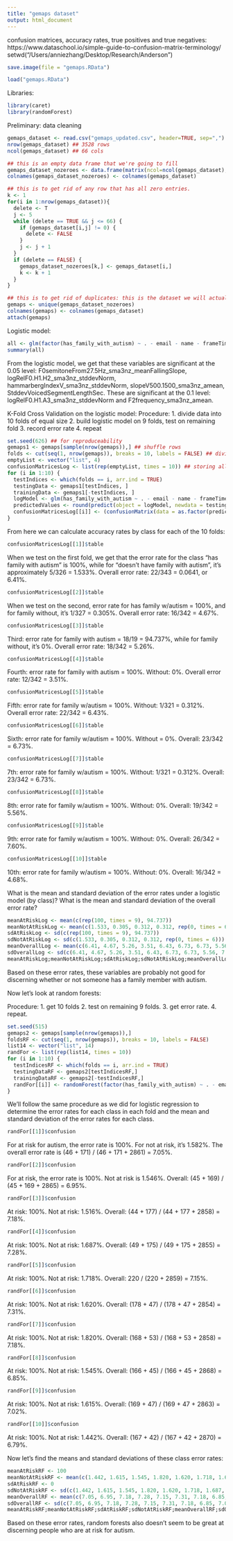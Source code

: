 ```yaml
---
title: "gemaps dataset"
output: html_document
---
```

confusion matrices, accuracy rates, true positives and true negatives: https://www.dataschool.io/simple-guide-to-confusion-matrix-terminology/
setwd("/Users/anniezhang/Desktop/Research/Anderson")
```r
save.image(file = "gemaps.RData")
```

```r
load("gemaps.RData")
```

Libraries:
```r
library(caret)
library(randomForest)
```
Preliminary: data cleaning
```r
gemaps_dataset <- read.csv("gemaps_updated.csv", header=TRUE, sep=",")
nrow(gemaps_dataset) ## 3528 rows
ncol(gemaps_dataset) ## 66 cols

## this is an empty data frame that we're going to fill
gemaps_dataset_nozeroes <- data.frame(matrix(ncol=ncol(gemaps_dataset), nrow=nrow(gemaps_dataset)))
colnames(gemaps_dataset_nozeroes) <- colnames(gemaps_dataset)

## this is to get rid of any row that has all zero entries.
k <- 1 
for(i in 1:nrow(gemaps_dataset)){
  delete <- T
  j <- 5
  while (delete == TRUE && j <= 66) {
    if (gemaps_dataset[i,j] != 0) {
      delete <- FALSE
    }
    j <- j + 1
  }
  if (delete == FALSE) {
    gemaps_dataset_nozeroes[k,] <- gemaps_dataset[i,]
    k <- k + 1
  }
}

## this is to get rid of duplicates: this is the dataset we will actually use for our analysis!
gemaps <- unique(gemaps_dataset_nozeroes)
colnames(gemaps) <- colnames(gemaps_dataset)
attach(gemaps)
```

Logistic model:
```r
all <- glm(factor(has_family_with_autism) ~ . - email - name - frameTime, data = gemaps, family = "binomial")
summary(all)
```
From the logistic model, we get that these variables are significant at the 0.05 level: F0semitoneFrom27.5Hz_sma3nz_meanFallingSlope, logRelF0.H1.H2_sma3nz_stddevNorm, hammarbergIndexV_sma3nz_stddevNorm, slopeV500.1500_sma3nz_amean, StddevVoicedSegmentLengthSec.
These are significant at the 0.1 level:
logRelF0.H1.A3_sma3nz_stddevNorm and F2frequency_sma3nz_amean.

K-Fold Cross Validation on the logistic model:
Procedure:
1. divide data into 10 folds of equal size
2. build logistic model on 9 folds, test on remaining fold
3. record error rate
4. repeat
```r
set.seed(626) ## for reproduceability
gemaps1 <- gemaps[sample(nrow(gemaps)),] ## shuffle rows
folds <- cut(seq(1, nrow(gemaps)), breaks = 10, labels = FALSE) ## divide rows into 10 folds
emptyList <- vector("list", 4)
confusionMatricesLog <- list(rep(emptyList, times = 10)) ## storing all of our confusion matrices + add'l info here
for (i in 1:10) {
  testIndices <- which(folds == i, arr.ind = TRUE)
  testingData <- gemaps1[testIndices, ]
  trainingData <- gemaps1[-testIndices, ]
  logModel <- glm(has_family_with_autism ~ . - email - name - frameTime, data = trainingData, family = "binomial")
  predictedValues <- round(predict(object = logModel, newdata = testingData, type = "response")) ## type = "response" gives us responses in terms of probabilities, not log odds. I also rounded the values so I could create the confusion matrices.
  confusionMatricesLog[[i]] <- (confusionMatrix(data = as.factor(predictedValues), reference = as.factor(testingData$has_family_with_autism), positive = "1"))
}
```
From here we can calculate accuracy rates by class for each of the 10 folds:
```r
confusionMatricesLog[[1]]$table
```
When we test on the first fold, we get that the error rate for the class "has family with autism" is 100%, while for "doesn't have family with autism", it's approximately 5/326 = 1.533%. Overall error rate: 22/343 = 0.0641, or 6.41%. 

```r
confusionMatricesLog[[2]]$table
```
When we test on the second, error rate for has family w/autism = 100%, and for family without, it's 1/327 = 0.305%. Overall error rate: 16/342 = 4.67%.

```r
confusionMatricesLog[[3]]$table
```
Third: error rate for family with autism = 18/19 = 94.737%, while for family without, it's 0%. Overall error rate: 18/342 = 5.26%.

```r
confusionMatricesLog[[4]]$table
```
Fourth: error rate for family with autism = 100%. Without: 0%. Overall error rate: 12/342 = 3.51%.

```r
confusionMatricesLog[[5]]$table
```
Fifth: error rate for family w/autism = 100%. Without: 1/321 = 0.312%. Overall error rate: 22/342 = 6.43%.

```r
confusionMatricesLog[[6]]$table
```
Sixth: error rate for family w/autism = 100%. Without = 0%. Overall: 23/342 = 6.73%.

```r
confusionMatricesLog[[7]]$table
```
7th: error rate for family w/autism = 100%. Without: 1/321 = 0.312%. Overall: 23/342 = 6.73%.

```r
confusionMatricesLog[[8]]$table
```
8th: error rate for family w/autism = 100%. Without: 0%. Overall: 19/342 = 5.56%.

```r
confusionMatricesLog[[9]]$table
```
9th: error rate for family w/autism = 100%. Without: 0%. Overall: 26/342 = 7.60%.

```r
confusionMatricesLog[[10]]$table
```
10th: error rate for family w/autism = 100%. Without: 0%. Overall: 16/342 = 4.68%.

What is the mean and standard deviation of the error rates under a logistic model (by class)? What is the mean and standard deviation of the overall error rate?
```r
meanAtRiskLog <- mean(c(rep(100, times = 9), 94.737))
meanNotAtRiskLog <- mean(c(1.533, 0.305, 0.312, 0.312, rep(0, times = 6)))
sdAtRiskLog <- sd(c(rep(100, times = 9), 94.737))
sdNotAtRiskLog <- sd(c(1.533, 0.305, 0.312, 0.312, rep(0, times = 6)))
meanOverallLog <- mean(c(6.41, 4.67, 5.26, 3.51, 6.43, 6.73, 6.73, 5.56, 7.6, 4.68))
sdOverallLog <- sd(c(6.41, 4.67, 5.26, 3.51, 6.43, 6.73, 6.73, 5.56, 7.6, 4.68))
meanAtRiskLog;meanNotAtRiskLog;sdAtRiskLog;sdNotAtRiskLog;meanOverallLog;sdOverallLog
```
Based on these error rates, these variables are probably not good for discerning whether or not someone has a family member with autism.

Now let's look at random forests:

Procedure:
1. get 10 folds
2. test on remaining 9 folds.
3. get error rate.
4. repeat.
```r
set.seed(515)
gemaps2 <- gemaps[sample(nrow(gemaps)),]
foldsRF <- cut(seq(1, nrow(gemaps)), breaks = 10, labels = FALSE)
list14 <- vector("list", 14)
randFor <- list(rep(list14, times = 10))
for (i in 1:10) {
  testIndicesRF <- which(folds == i, arr.ind = TRUE)
  testingDataRF <- gemaps2[testIndicesRF,]
  trainingDataRF <- gemaps2[-testIndicesRF,]
  randFor[[i]] <- randomForest(factor(has_family_with_autism) ~ . - email - name - frameTime, data = trainingDataRF, importance = TRUE, keep.forest = TRUE)
}
```

We'll follow the same procedure as we did for logistic regression to determine the error rates for each class in each fold and the mean and standard deviation of the error rates for each class.
```r
randFor[[1]]$confusion
```
For at risk for autism, the error rate is 100%. For not at risk, it's 1.582%. The overall error rate is (46 + 171) / (46 + 171 + 2861) = 7.05%.

```r
randFor[[2]]$confusion
```
For at risk, the error rate is 100%. Not at risk is 1.546%. Overall: (45 + 169) / (45 + 169 + 2865) = 6.95%.

```r
randFor[[3]]$confusion
```
At risk: 100%. Not at risk: 1.516%. Overall: (44 + 177) / (44 + 177 + 2858) = 7.18%.

```r
randFor[[4]]$confusion
```
At risk: 100%. Not at risk: 1.687%. Overall: (49 + 175) / (49 + 175 + 2855) = 7.28%.

```r
randFor[[5]]$confusion
```
At risk: 100%. Not at risk: 1.718%. Overall: 220 / (220 + 2859) = 7.15%.

```r
randFor[[6]]$confusion
```
At risk: 100%. Not at risk: 1.620%. Overall: (178 + 47) / (178 + 47 + 2854) = 7.31%.

```r
randFor[[7]]$confusion
```
At risk: 100%. Not at risk: 1.820%. Overall: (168 + 53) / (168 + 53 + 2858) = 7.18%.

```r
randFor[[8]]$confusion
```
At risk: 100%. Not at risk: 1.545%. Overall: (166 + 45) / (166 + 45 + 2868) = 6.85%.

```r
randFor[[9]]$confusion
```
At risk: 100%. Not at risk: 1.615%. Overall: (169 + 47) / (169 + 47 + 2863) = 7.02%.

```r
randFor[[10]]$confusion
```
At risk: 100%. Not at risk: 1.442%. Overall: (167 + 42) / (167 + 42 + 2870) = 6.79%.

Now let's find the means and standard deviations of these class error rates:
```r
meanAtRiskRF <- 100
meanNotAtRiskRF <- mean(c(1.442, 1.615, 1.545, 1.820, 1.620, 1.718, 1.687, 1.516, 1.546, 1.582))
sdAtRiskRF <- 0
sdNotAtRiskRF <- sd(c(1.442, 1.615, 1.545, 1.820, 1.620, 1.718, 1.687, 1.516, 1.546, 1.582))
meanOverallRF <- mean(c(7.05, 6.95, 7.18, 7.28, 7.15, 7.31, 7.18, 6.85, 7.02, 6.79))
sdOverallRF <- sd(c(7.05, 6.95, 7.18, 7.28, 7.15, 7.31, 7.18, 6.85, 7.02, 6.79))
meanAtRiskRF;meanNotAtRiskRF;sdAtRiskRF;sdNotAtRiskRF;meanOverallRF;sdOverallRF
```
Based on these error rates, random forests also doesn't seem to be great at discerning people who are at risk for autism.
